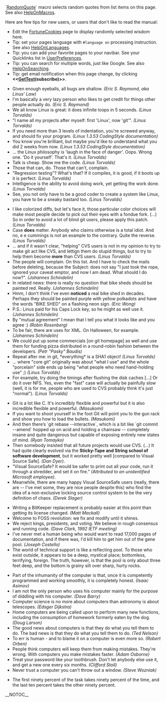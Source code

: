 <!-- ## Please edit system and help pages ONLY in the moinmaster wiki! For more
 -->
<!-- ## information, please see [[MoinMaster]]:[[MoinPagesEditorGroup]].
 -->
<!-- ## Please edit (or translate) system/help pages on the moinmaster wiki ONLY.
 -->
<!-- ## For more information, please see [[MoinMaster]]:[[MoinPagesEditorGroup]].
 -->
<!-- ##master-page:Unknown-Page
 -->
<!-- ##master-date:Unknown-Date
 -->
<!-- #acl [[MoinPagesEditorGroup]]:read,write,delete,revert All:read
 -->
<!-- #format wiki
 -->
<!-- #language en
 -->

`[[RandomQuot]]e` macro selects random quotes from list items on this page. See also [[HelpOnMacros]].

Here are few tips for new users, or users that don't like to read the manual:

* Edit the [[FortuneCookies]] page to display randomly selected wisdom here.
* Tip: set your pages language with <code><nowiki>#language en</nowiki></code> processing instruction. See also [[HelpOnLanguages]].
* Tip: you can add your favorite pages to your navibar. See your Quicklinks list in [[UserPreferences]].
* Tip: you can search for multiple words, just like Google. See also [[HelpOnSearching]].
* Tip: get email notification when this page change, by clicking <b><<[[GetText]](subscribe)>></b>.

<!-- ## http://en.wikiquote.org/wiki/Linus_Torvalds
 -->
* Given enough eyeballs, all bugs are shallow. <i>(Eric S. Raymond, aka Linus' Law)</i>
* I'm basically a very lazy person who likes to get credit for things other people actually do. <i>(Eric S. Raymond)</i>
* We all know Linux is great: it does infinite loops in 5 seconds. <i>(Linus Torvalds)</i>
* "I name all my projects after myself: first 'Linux', now 'git'". <i>(Linus Torvalds)</i>
* If you need more than 3 levels of indentation, you're screwed anyway, and should fix your program. <i>(Linux 1.3.53 CodingStyle documentation)</i>
* You know you're brilliant, but maybe you'd like to understand what you did 2 weeks from now. <i>(Linux 1.3.53 CodingStyle documentation)</i>
* ... the Linux philosophy is 'laugh in the face of danger'. Oops. Wrong one. 'Do it yourself'. That's it. <i>(Linus Torvalds)</i>
* Talk is cheap. Show me the code. <i>(Linus Torvalds)</i>
* Those that can, do. Those that can't, complain.
* "Regression testing"? What's that? If it compiles, it is good, if it boots up it is perfect. <i>(Linus Torvalds)</i>
* Intelligence is the ability to avoid doing work, yet getting the work done. <i>(Linus Torvalds)</i>
* See, you not only have to be a good coder to create a system like Linux, you have to be a sneaky bastard too. <i>(Linus Torvalds)</i>

<!-- ## git mailing list
 -->
* I like colorized diffs, but let's face it, those particular color choices will make most people decide to pick out their eyes with a fondue fork. (...) So in order to avoid a lot of blind git users, please apply this patch. <i>(Linus Torvalds)</i>
* Case <b>does</b> matter. Anybody who claims otherwise is a total idiot. And no, e e cummings is not an example to the contrary. Quite the reverse. <i>(Linus Torvalds)</i>
* ... and if it wasn't clear, "helping" CVS users is not in my opinion to try to make git act like CVS, and lettign them do stupid things, but to try to help them become <b>more</b> than CVS users. <i>(Linus Torvalds)</i>
* The people will complain. On this list. And I have to check the mails before deleting, because the Subject: does not say "I just took the rope, ignored your caveat emptor, and now I am dead. What should I do now?". <i>(Johannes Schindelin)</i>
* In related news: there is really no question that bike sheds should be painted red. Really. <i>(Johannes Schindelin)</i>
* Hmm, I don't think I've even <b>noticed</b> a real bike shed in decades.  Perhaps they should be painted purple with yellow polkadots and have the words "BIKE SHED" on a flashing neon sign. <i>(Eric Wong)</i>
* P.S.: Linus paid for his Caps Lock key, so he might as well use it. <i>(Johannes Schindelin)</i>
* By "mutual agreement" I mean that I tell you what it looks like and you agree :) <i>(Robin Rosenberg)</i>
* To be fair, there are uses for XML.  On Halloween, for example.  <i>(Johannes Schindelin)</i>
* We could put up some commercials [on git homepage] as well and use them for funding pizza distributed in a round-robin fashion between the developers. <i>(Petr "Pasky" Baudis)</i>
* Repeat after me: in git, *everything* is a SHA1 object! <i>(Linus Torvalds)</i>
* ... where "core git" originally was about "what I use" and the whole "porcelain" side ends up being "what people who need hand-holding use" ;) <i>(Linus Torvalds)</i>
* For example, try doing the timings after flushing the disk caches [...] Or do it over NFS.  Yes, even the "fast" case will actually be painfully slow (well, it is for me, people who are used to CVS probably think it's just "normal"). <i>(Linus Torvalds)</i>

<!-- ## blogs
 -->
* Git is a lot like C. It's incredibly flexible and powerful but it is also incredible flexible and powerful. <i>(Masukomi)</i>
* If you want to shoot yourself in the foot Git will point you to the gun rack and show you how to load the bullets. <i>(Masukomi)</i>
* And then there’s `git rebase --interactive`, which is a bit like `git commit --amend` hopped up on acid and holding a chainsaw -- completely insane and quite dangerous but capable of exposing entirely new states of mind. <i>(Ryan Tomayko)</i>
* Then somebody insisted that all future projects would use CVS. (...) It had quite clearly evolved via the <b>Sticky-Tape and String school of software development</b>, but it worked pretty well [compared to Visual Source Safe]. <i>(Dan Dyer)</i>.
* “Visual SourceSafe? It would be safer to print out all your code, run it through a shredder, and set it on fire.” <i>(Attributed to an unidentified Microsoft employee)</i>.
* Meanwhile, there are many happy Visual SourceSafe users (really, there are -- I've met some, they are nice people despite this) who find the idea of a non-exclusive locking source control system to be the very definition of chaos. <i>(Derek Slager)</i>

<!-- ## other fortune cookies
 -->
* Writing a BitKeeper replacement is probably easier at this point than getting its license changed. <i>(Matt Mackall)</i>
* Welcome to FOSS revolution: we fix and modify until it shines.
* We  reject  kings, presidents,  and  voting.  We  believe in rough consensus and running code. <i>(Dave Clark, 1992 IETF meeting)</i>
* I've never met a human being who would want to read 17,000 pages of documentation, and if there was, I'd kill him to get him out of the gene pool. <i>(Joseph Costello)</i>
* The world of technical support is like a reflecting pool. To those who exist outside, it appears to be a deep, mystical place; bottomless, terrifying, foreign. The truth, however, is that the pool is only about three feet deep, and the bottom is grainy silt over sharp, hurty rocks.

<!-- ## [[BrainyQuote]]
 -->
* Part of the inhumanity of the computer is that, once it is competently programmed and working smoothly, it is completely honest. <i>(Isaac Asimov)</i>
* I am not the only person who uses his computer mainly for the purpose of diddling with his computer. <i>(Dave Barry)</i>
* Computer science is no more about computers than astronomy is about telescopes. <i>(Edsger Dijkstra)</i>
* Home computers are being called upon to perform many new functions, including the consumption of homework formerly eaten by the dog. <i>(Doug Larson)</i>
* The good news about computers is that they do what you tell them to do. The bad news is that they do what you tell them to do. <i>(Ted Nelson)</i>
* To err is human - and to blame it on a computer is even more so. <i>(Robert Orben)</i>
* People think computers will keep them from making mistakes. They're wrong. With computers you make mistakes faster. <i>(Adam Osborne)</i>
* Treat your password like your toothbrush. Don't let anybody else use it, and get a new one every six months. <i>(Clifford Stoll)</i>
* Never trust a computer you can't throw out a window. <i>(Steve Wozniak)</i>

<!-- ## other sources
 -->
* The first ninety percent of the task takes ninety percent of the time, and the last ten percent takes the other ninety percent.

__NOTOC__